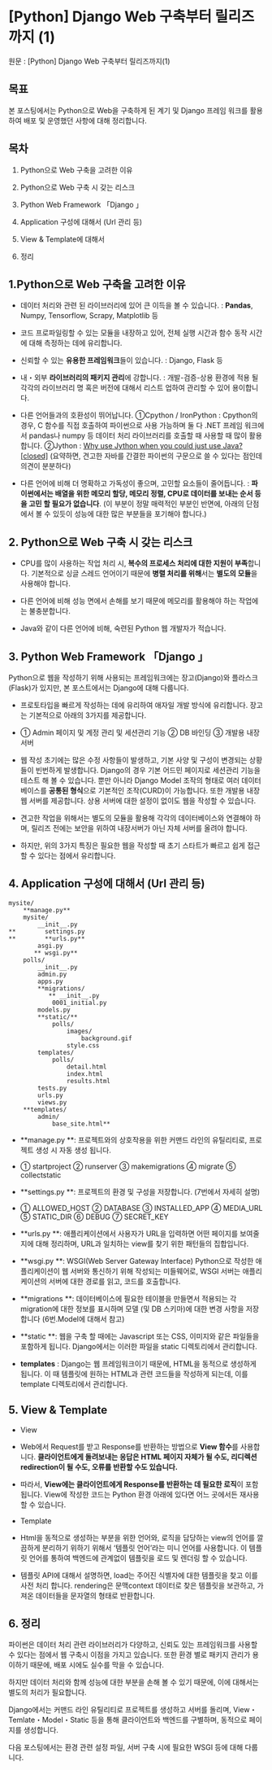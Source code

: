 
# [Python] Django Web 구축부터 릴리즈까지 (1)

원문 : [Python] Django Web 구축부터 릴리즈까지(1)

## 목표

본 포스팅에서는 Python으로 Web을 구축하게 된 계기 및 Django 프레임 워크를 활용하여 배포 및 운영했던 사항에 대해 정리합니다.

## 목차

1. Python으로 Web 구축을 고려한 이유

1. Python으로 Web 구축 시 갖는 리스크

1. Python Web Framework 「Django 」

1. Application 구성에 대해서 (Url 관리 등)

1. View & Template에 대해서

1. 정리

## 1.Python으로 Web 구축을 고려한 이유

* 데이터 처리와 관련 된 라이브러리에 있어 큰 이득을 볼 수 있습니다.
: **Pandas**, Numpy, Tensorflow, Scrapy, Matplotlib 등

* 코드 프로파일링할 수 있는 모듈을 내장하고 있어, 전체 실행 시간과 함수 동작 시간에 대해 측정하는 데에 유리합니다.

* 신뢰할 수 있는 **유용한 프레임워크**들이 있습니다.
: Django, Flask 등

* 내・외부 **라이브러리의 패키지 관리**에 강합니다.
: 개발-검증-상용 환경에 적용 될 각각의 라이브러리 명 혹은 버전에 대해서 리스트 업하여 관리할 수 있어 용이합니다.

* 다른 언어들과의 호환성이 뛰어납니다.
①Cpython / IronPython
: Cpython의 경우, C 함수를 직접 호출하여 파이썬으로 사용 가능하며 둘 다 .NET 프레임 워크에서 pandas나 numpy 등 데이터 처리 라이브러리를 호출할 때 사용할 때 많이 활용합니다.
②Jython
: [Why use Jython when you could just use Java? [closed]](https://stackoverflow.com/questions/96922/why-use-jython-when-you-could-just-use-java) 
(요약하면, 견고한 자바를 간결한 파이썬의 구문으로 쓸 수 있다는 점인데 의견이 분분하다)

* 다른 언어에 비해 더 명확하고 가독성이 좋으며, 고민할 요소들이 줄어듭니다.
: **파이썬에서는 배열을 위한 메모리 할당, 메모리 정렬, CPU로 데이터를 보내는 순서 등을 고민 할 필요가 없습니다**. (이 부분이 정말 매력적인 부분인 반면에, 아래의 단점에서 볼 수 있듯이 성능에 대한 많은 부분들을 포기해야 합니다.)

## 2. Python으로 Web 구축 시 갖는 리스크

* CPU를 많이 사용하는 작업 처리 시, **복수의 프로세스 처리에 대한 지원이 부족**합니다. 기본적으로 싱글 스레드 언어이기 때문에 **병렬 처리를 위해**서는 **별도의 모듈**을 사용해야 합니다.

* 다른 언어에 비해 성능 면에서 손해를 보기 때문에 메모리를 활용해야 하는 작업에는 불충분합니다.

* Java와 같이 다른 언어에 비해, 숙련된 Python 웹 개발자가 적습니다.

## 3. Python Web Framework 「Django 」

Python으로 웹을 작성하기 위해 사용되는 프레임워크에는 장고(Django)와 플라스크(Flask)가 있지만, 본 포스트에서는 Django에 대해 다룹니다.

* 프로토타입을 빠르게 작성하는 데에 유리하여 애자일 개발 방식에 유리합니다. 장고는 기본적으로 아래의 3가지를 제공합니다.

* ① Admin 페이지 및 계정 관리 및 세션관리 기능
② DB 바인딩
③ 개발용 내장 서버

* 웹 작성 초기에는 많은 수정 사항들이 발생하고, 기본 사양 및 구성이 변경되는 상황들이 빈번하게 발생합니다. Django의 경우 기본 어드민 페이지로 세션관리 기능을 테스트 해 볼 수 있습니다. 뿐만 아니라 Django Model 조작의 형태로 여러 데이터베이스를 **공통된 형식**으로 기본적인 조작(CURD)이 가능합니다. 또한 개발용 내장 웹 서버를 제공합니다. 상용 서버에 대한 설정이 없이도 웹을 작성할 수 있습니다.

* 견고한 작업을 위해서는 별도의 모듈을 활용해 각각의 데이터베이스와 연결해야 하며, 릴리즈 전에는 보안을 위하여 내장서버가 아닌 자체 서버를 올려야 합니다.

* 하지만, 위의 3가지 특징은 필요한 웹을 작성할 때 초기 스타트가 빠르고 쉽게 접근할 수 있다는 점에서 유리합니다.

## 4. Application 구성에 대해서 (Url 관리 등)

    mysite/
        **manage.py**
        mysite/
            __init__.py
    **        settings.py
    **        **urls.py**
            asgi.py
           ** wsgi.py**
        polls/
            __init__.py
            admin.py
            apps.py
            **migrations/
               ** __init__.py
                0001_initial.py
            models.py
            **static/**
                polls/
                    images/
                        background.gif
                    style.css
            templates/
                polls/
                    detail.html
                    index.html
                    results.html
            tests.py
            urls.py
            views.py
        **templates/
            admin/
                base_site.html**

* **manage.py
**: 프로젝트와의 상호작용을 위한 커맨드 라인의 유틸리티로, 프로젝트 생성 시 자동 생성 됩니다.

* ① startproject
② runserver
③ makemigrations
④ migrate
⑤ collectstatic

* **settings.py
**: 프로젝트의 환경 및 구성을 저장합니다. (7번에서 자세히 설명)

* ① ALLOWED_HOST
② DATABASE
③ INSTALLED_APP
④ MEDIA_URL
⑤ STATIC_DIR
⑥ DEBUG
⑦ SECRET_KEY

* **urls.py
**: 애플리케이션에서 사용자가 URL을 입력하면 어떤 페이지를 보여줄지에 대해 정리하며, URL과 일치하는 view를 찾기 위한 패턴들의 집합입니다.

* **wsgi.py
**: WSGI(Web Server Gateway Interface)
Python으로 작성한 애플리케이션이 웹 서버와 통신하기 위해 작성되는 미들웨어로, WSGI 서버는 애플리케이션의 서버에 대한 경로를 읽고, 코드를 호출합니다.

* **migrations
**: 데이터베이스에 필요한 테이블을 만들면서 적용되는 각 migration에 대한 정보를 표시하며 모델 (및 DB 스키마)에 대한 변경 사항을 저장합니다 (6번.Model에 대해서 참고)

* **static
**: 웹을 구축 할 때에는 Javascript 또는 CSS, 이미지와 같은 파일들을 포함하게 됩니다. Django에서는 이러한 파일을 static 디렉토리에서 관리합니다.

* **templates**
: Django는 웹 프레임워크이기 때문에, HTML을 동적으로 생성하게 됩니다. 이 때 템플릿에 원하는 HTML과 관련 코드들을 작성하게 되는데, 이를 template 디렉토리에서 관리합니다.

## 5. View & Template

* View

* Web에서 Request를 받고 Response를 반환하는 방법으로 **View 함수**를 사용합니다. **클라이언트에게 돌려보내는 응답은 HTML 페이지 자체가 될 수도, 리디렉션redirection이 될 수도, 오류를 반환할 수도 있습니다.**

* 따라서, **View에는 클라이언트에게 Response를 반환하는 데 필요한 로직**이 포함됩니다. View에 작성한 코드는 Python 환경 아래에 있다면 어느 곳에서든 재사용 할 수 있습니다.

* Template

* Html을 동적으로 생성하는 부분을 위한 언어와, 로직을 담당하는 view의 언어를 깔끔하게 분리하기 위하기 위해서 ‘템플릿 언어’라는 미니 언어를 사용합니다. 이 템플릿 언어를 통하여 백엔드에 관계없이 템플릿을 로드 및 렌더링 할 수 있습니다.

* 템플릿 API에 대해서 설명하면, load는 주어진 식별자에 대한 템플릿을 찾고 이를 사전 처리 합니다. rendering은 문맥context 데이터로 찾은 템플릿을 보관하고, 가져온 데이터들을 문자열의 형태로 반환합니다.

## 6. 정리

파이썬은 데이터 처리 관련 라이브러리가 다양하고, 신뢰도 있는 프레임워크를 사용할 수 있다는 점에서 웹 구축시 이점을 가지고 있습니다. 또한 환경 별로 패키지 관리가 용이하기 때문에, 배포 시에도 실수를 막을 수 있습니다.

하지만 데이터 처리와 함께 성능에 대한 부분을 손해 볼 수 있기 때문에, 이에 대해서는 별도의 처리가 필요합니다.

Django에서는 커맨드 라인 유틸리티로 프로젝트를 생성하고 서버를 돌리며, View・Temlate・Model・Static 등을 통해 클라이언트와 백엔드를 구별하며, 동적으로 페이지를 생성합니다.

다음 포스팅에서는 환경 관련 설정 파일, 서버 구축 시에 필요한 WSGI 등에 대해 다룹니다.
